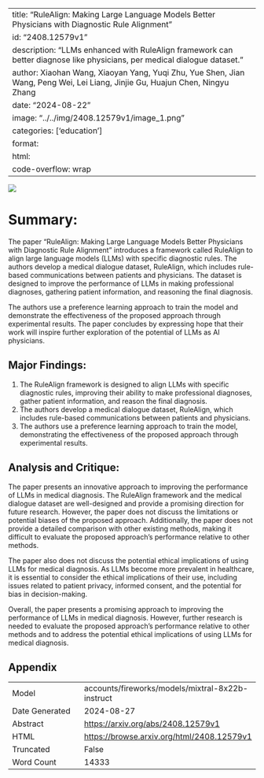 
---
title: "RuleAlign: Making Large Language Models Better Physicians with Diagnostic Rule Alignment"
id: "2408.12579v1"
description: "LLMs enhanced with RuleAlign framework can better diagnose like physicians, per medical dialogue dataset."
author: Xiaohan Wang, Xiaoyan Yang, Yuqi Zhu, Yue Shen, Jian Wang, Peng Wei, Lei Liang, Jinjie Gu, Huajun Chen, Ningyu Zhang
date: "2024-08-22"
image: "../../img/2408.12579v1/image_1.png"
categories: ['education']
format:
  html:
    code-overflow: wrap
---

![](../../img/2408.12579v1/image_1.png)

# Summary:

The paper "RuleAlign: Making Large Language Models Better Physicians with Diagnostic Rule Alignment" introduces a framework called RuleAlign to align large language models (LLMs) with specific diagnostic rules. The authors develop a medical dialogue dataset, RuleAlign, which includes rule-based communications between patients and physicians. The dataset is designed to improve the performance of LLMs in making professional diagnoses, gathering patient information, and reasoning the final diagnosis.

The authors use a preference learning approach to train the model and demonstrate the effectiveness of the proposed approach through experimental results. The paper concludes by expressing hope that their work will inspire further exploration of the potential of LLMs as AI physicians.

## Major Findings:

1. The RuleAlign framework is designed to align LLMs with specific diagnostic rules, improving their ability to make professional diagnoses, gather patient information, and reason the final diagnosis.
2. The authors develop a medical dialogue dataset, RuleAlign, which includes rule-based communications between patients and physicians.
3. The authors use a preference learning approach to train the model, demonstrating the effectiveness of the proposed approach through experimental results.

## Analysis and Critique:

The paper presents an innovative approach to improving the performance of LLMs in medical diagnosis. The RuleAlign framework and the medical dialogue dataset are well-designed and provide a promising direction for future research. However, the paper does not discuss the limitations or potential biases of the proposed approach. Additionally, the paper does not provide a detailed comparison with other existing methods, making it difficult to evaluate the proposed approach's performance relative to other methods.

The paper also does not discuss the potential ethical implications of using LLMs for medical diagnosis. As LLMs become more prevalent in healthcare, it is essential to consider the ethical implications of their use, including issues related to patient privacy, informed consent, and the potential for bias in decision-making.

Overall, the paper presents a promising approach to improving the performance of LLMs in medical diagnosis. However, further research is needed to evaluate the proposed approach's performance relative to other methods and to address the potential ethical implications of using LLMs for medical diagnosis.

## Appendix

|          |          |
|----------|----------|
| Model     | accounts/fireworks/models/mixtral-8x22b-instruct       |
| Date Generated     | 2024-08-27       |
| Abstract | [https://arxiv.org/abs/2408.12579v1](https://arxiv.org/abs/2408.12579v1)        |
| HTML     | [https://browse.arxiv.org/html/2408.12579v1](https://browse.arxiv.org/html/2408.12579v1)       |
| Truncated       | False       |
| Word Count       | 14333       |